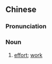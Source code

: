 {{also|劳勋}}
==Chinese==
{{zh-forms|s=劳勋}}

===Pronunciation===
{{zh-pron
|m=láoxūn
|cat=n
}}

===Noun===
{{zh-noun}}

# {{lb|zh|literary}} [[effort]]; [[work]]